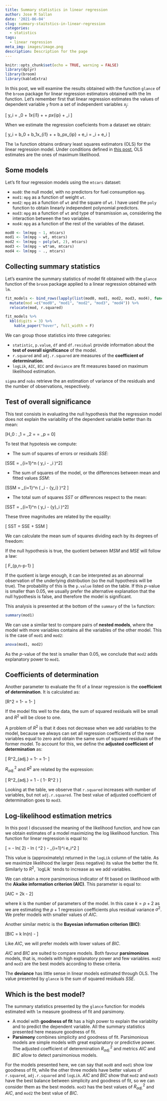 ```yaml
---
title: Summary statistics in linear regression
author: Jose M Sallan
date: '2021-06-04'
slug: summary-staitstics-in-linear-regression
categories: 
  - statistics
tags: 
  - linear regression
meta_img: images/image.png
description: Description for the page
---
```


```r
knitr::opts_chunk$set(echo = TRUE, warning = FALSE)
library(dplyr)
library(broom)
library(kableExtra)
```

In this post, we will examine the results obtained with the function `glance` of the `broom` package for linear regression estimators obtained with the lm function. Let's remember first that linear regression estimates the values of dependent variable `y` from a set of independent variables $x_j$:

\[ y_i = \beta_0 + \beta_1x_{i1} + \dots + \beta_px_{ip} + \varepsilon_i  \]

When we estimate the regression coeficients from a dataset we obtain:

\[ y_i = b_0 + b_1x_{i1} + \dots + b_px_{ip} + e_i = \hat{y}_i + e_i \]

The `lm` function obtains ordinary least squares estimators (OLS) for the linear regression model. Under conditions defined in [this post](https://jmsallan.netlify.app/blog/maximum-likelihood-estimators/), OLS estimates are the ones of maximum likelihood.

## Some models

Let's fit four regression models using the `mtcars` dataset:

* `mod0`: the null model, with no predictors for fuel consumption `mpg`.
* `mod1`: `mpg` as a function of weight `wt`.
* `mod2`: `mpg` as a function of `wt` and the square of `wt`. I have used the `poly` function to obtain linearly independent polynomial predictors.
* `mod3`: `mpg` as a function of `wt` and type of transmission `am`, considering the interaction between the two variables.
* `mod4`: `mpg` as a function of the rest of the variables of the dataset.

```r
mod0 <- lm(mpg ~ 1, mtcars)
mod1 <- lm(mpg ~ wt, mtcars)
mod2 <- lm(mpg ~ poly(wt, 2), mtcars)
mod3 <- lm(mpg ~ wt*am, mtcars)
mod4 <- lm(mpg ~ ., mtcars)
```

## Collecting summary statistics

Let's examine the summary statistics of model fit obtained with the `glance` function of the `broom` package applied to a linear regression obtained with `lm`.

```r
fit_models <- bind_rows(lapply(list(mod0, mod1, mod2, mod3, mod4), function(x) glance(x))) %>%
  mutate(mod =c("mod0", "mod1", "mod2", "mod3", "mod4")) %>%
  relocate(mod, r.squared)

fit_models %>%
  kbl(digits = 3) %>%
    kable_paper("hover", full_width = F)
```

We can group those statistics into three categories:

* `statistic`, `p.value`, `df` and `df.residual` provide information about the **test of overall significance** of the model.
* `r.squared` and `adj.r.squared` are measures of the **coefficient of determination**.
* `logLik`, `AIC`, `BIC` and `deviance` are fit measures based on maximum likelihood estimation.

`sigma` and `nobs` retrieve the an estimation of variance of the residuals and the number of observations, respectively.

## Test of overall significance

This test consists in evaluating the null hypothesis that the regression model does not explain the variability of the dependent variable better than its mean:

\[H_0 : \beta_1 = \beta_2 = \dots = \beta_p = 0\]

To test that hypotesis we compute:

* The sum of squares of errors or residuals $SSE$:

\[SSE = \sum_{i=1}^n \left( y_i - \hat{y}_i \right)^2\]

* The sum of squares of the model, or the differences between mean and fitted values $SSM$:

\[SSM  = \sum_{i=1}^n \left( \hat{y}_i - \bar{y_i} \right)^2 \]

* The total sum of squares $SST$ or differences respect to the mean:

\[SST = \sum_{i=1}^n \left( y_i - \bar{y}_i \right)^2\]

These three magnitudes are related by the equality:

\[ SST = SSE + SSM \]

We can calculate the mean sum of squares dividing each by its degrees of freedom:

\begin{align}
MSE &= \frac{SSE}{n-p-1} & MSM &= \frac{SSM}{p} & MST &= \frac{SSE}{n-1}
\end{align}

If the null hypothesis is true, the quotient between $MSM$ and $MSE$ will follow a law:

\[ \frac{MSM}{MSE} \sim F_{p,n-p-1} \]

If the quotient is large enough, it can be interpreted as an abnormal observation of the underlying distribution (so the null hypothesis will be true). The probability of this is the `p.value` listed on the table. If this *p*-value is smaller than 0.05, we usually prefer the alternative explanation that the null hypothesis is false, and therefore the model is significant.

This analysis is presented at the bottom of the `summary` of the `lm` function:

```r
summary(mod1)
```

We can use a similar test to compare pairs of **nested models**, where the model with more variables contains all the variables of the other model. This is the case of `mod1` and `mod2`:

```r
anova(mod1, mod2)
```

As the *p*-value of the test is smaller than 0.05, we conclude that `mod2` adds explanatory power to `mod1`.

## Coefficients of determination

Another parameter to evaluate the fit of a linear regression is the **coefficient of determination**. It is calculated as:

\[R^2 = 1- \frac{\sum \left( y_i - \hat{y}_i \right)^2 }{\sum \left( y_i - \bar{y}_i \right)^2} = 1- \frac{SEE}{SST}\]

If the model fits well to the data, the sum of squared residuals will be small and $R^2$ will be close to one.

A problem of $R^2$ is that it does not decrease when we add variables to the model, because we always can set all regression coefficients of the new variables equal to zero and obtain the same sum of squared residuals of the former model. To account for this, we define the **adjusted coefficient of determination** as:

\[ R^2_{adj.} = 1- \frac{\sum \left( y_i - \hat{y}_i \right)^2 / \left( n-p-1 \right) }{\sum \left( y_i - \bar{y}_i \right)^2 / \left( n-1 \right)}  = 1- \frac{MSE}{MST} \]

$R^2_{adj.}$ and $R^2$ are related by the expression:

\[ R^2_{adj.} =  1 - \left( 1- R^2 \right) \frac{n-1}{n-p-1} \]

Looking at the table, we observe that `r.squared` increases with number of variables, but not `adj.r.squared`. The best value of adjusted coefficient of determination goes to `mod3`.

## Log-likelihood estimation metrics

In this post I discussed the meaning of the likelihood function, and how can we obtain estimates of a model maximizing the log likelihood function. This function for linear regression is equal to:

\[  \mathcal{l} \left[  \left(  \sigma, \mu \right), \mathbf{e} \right] = - \frac{n}{2}ln\left( 2\pi \right)  - \frac{n}{2}ln \left( \sigma^2 \right) - \frac{1}{2\sigma^2} \sum_{i=1}^i e_i^2 \]

This value is (approximately) returned in the `logLik` column of the table. As we maximize likelihood the larger (less negative) its value the better the fit. Similarly to $R^2$, ´logLik` tends to increase as we add variables.

We can obtain a more parsimonious indicator of fit based on likelihood with the **Akaike information criterion (AIC)**. This parameter is equal to:

\[AIC = 2k - 2\mathcal{l}\]

where $k$ is the number of parameters of the model. In this case $k=p+2$ as we are estimating the $p+1$ regression coefficients plus residual variance $\sigma^2$. We prefer models with smaller values of *AIC*. 

Another similar metric is the **Bayesian information criterion (BIC)**:

\[BIC = k ln\left(n\right) - \mathcal{l}\]

Like *AIC*, we will prefer models with lower values of *BIC*.

*AIC* and *BIC* are suited to compare models. Both favour **parsimonious** models, that is, models with high explanatory power and few variables. `mod2` and `mod3` are the best models according to these criteria.
 
The **deviance** has little sense in linear models estimated through OLS. The value presented by `glance` is the sum of squared residuals $SSE$.

## Which is the best model?

The summary statistics presented by the `glance` function for models estimated with `lm` measure goodness of fit and parsimony.

* A model with **goodness of fit** has a high power to explain the variablity and to predict the dependent variable. All the summary statistics presented here measure goodness of fit.
* **Parsimony** combines simplicity and goodness of fit. Parsimonious models are simple models with great explanatory or predictive power. The adjusted coefficient of deteremination $R^2_{adj.}$ and metrics *AIC* and *BIC* allow to detect parsimonious models.

For the models presented here, we can say that `mod0` and `mod1` show low goodness of fit, while the other three models have better values of `r.squared`, `adj.r.squared` and `logLik`. *AIC* and *BIC* show that `mod2` and `mod3` have the best balance between simplicity and goodness of fit, so we can consider them as the best models. `mod3` has the best values of $R^2_{adj.}$ and *AIC*, and `mod2` the best value of *BIC*.

